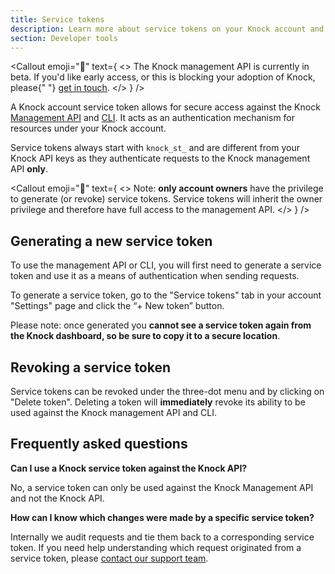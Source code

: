 ```yaml
---
title: Service tokens
description: Learn more about service tokens on your Knock account and how they are used to authenticate against the Knock management API.
section: Developer tools
---
```



<Callout
  emoji="🚧"
  text={
    <>
      The Knock management API is currently in beta. If you'd like early access,
      or this is blocking your adoption of Knock, please{" "}
      <a href="mailto:support@knock.app?subject=Management API">get in touch</a>.
    </>
  }
/>

A Knock account service token allows for secure access against the Knock [Management API](/developer-tools/management-api) and [CLI](/developer-tools/knock-cli). It acts as an authentication mechanism for resources under your Knock account.

Service tokens always start with `knock_st_` and are different from your Knock API keys as they authenticate requests to the Knock management API **only**.

<Callout
  emoji="🚨"
  text={
    <>
      Note: <strong>only account owners</strong> have the privilege to generate
      (or revoke) service tokens. Service tokens will inherit the owner
      privilege and therefore have full access to the management API.
    </>
  }
/>

## Generating a new service token

To use the management API or CLI, you will first need to generate a service token and use it as a means of authentication when sending requests.

To generate a service token, go to the "Service tokens" tab in your account "Settings" page and click the “+ New token” button.

Please note: once generated you **cannot see a service token again from the Knock dashboard, so be sure to copy it to a secure location**.

## Revoking a service token

Service tokens can be revoked under the three-dot menu and by clicking on "Delete token". Deleting a token will **immediately** revoke its ability to be used against the Knock management API and CLI.

## Frequently asked questions

**Can I use a Knock service token against the Knock API?**

No, a service token can only be used against the Knock Management API and not the Knock API.

**How can I know which changes were made by a specific service token?**

Internally we audit requests and tie them back to a corresponding service token. If you need help understanding which request originated from a service token, please [contact our support team](mailto:support@knock.app).
